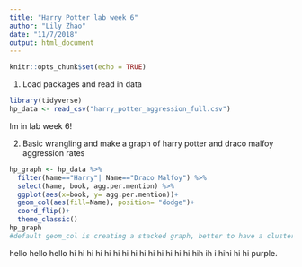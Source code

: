 ```yaml
---
title: "Harry Potter lab week 6"
author: "Lily Zhao"
date: "11/7/2018"
output: html_document
---
```


```r
knitr::opts_chunk$set(echo = TRUE)
```

1. Load packages and read in data
```r
library(tidyverse)
hp_data <- read_csv("harry_potter_aggression_full.csv")
```

Im in lab week 6!

2. Basic wrangling and make a graph of harry potter and draco malfoy aggression rates

```r
hp_graph <- hp_data %>% 
  filter(Name=="Harry"| Name=="Draco Malfoy") %>% 
  select(Name, book, agg.per.mention) %>% 
  ggplot(aes(x=book, y= agg.per.mention))+
  geom_col(aes(fill=Name), position= "dodge")+
  coord_flip()+
  theme_classic()
hp_graph
#default geom_col is creating a stacked graph, better to have a clustered column graph. 
```

hello hello hello hi hi hi hi hi hi hi hi hi hi hi hi hi hi hih ih i hihi hi hi purple. 


